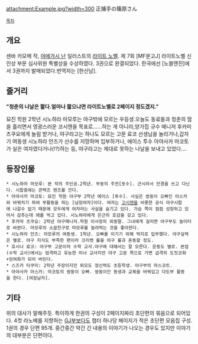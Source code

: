 attachment:Example.jpg?width=300
正捕手の篠原さん
 [[목차]] 
== 개요 == 
센바 카모메 작, [[야에가시 난]] 일러스트의 [[라이트 노벨]].
제 7회 [MF문고J] 라이트노벨 신인상 부문 심사위원 특별상을 수상하였다.
3권으로 완결되었다. 한국에선 [노블엔진]에서 3권까지 발매되었다.번역자는 [한신남].
== 줄거리 ==
'''"청춘의 나날은 짧다.얼마나 짧으냐면 라이트노벨로 2페이지 정도겠지."'''

묘진 학원 2학년 시노하라 마모루는 야구밖에 모르는 우등생.오늘도 동료들과 청춘의 땀을 흘리면서 영광스러운 코시엔을 목표로......하는 게 아니라,양가집 규수 매니저 후카미 츠쿠요에게 놀림 받거나, 야구라고는 하나도 모르는 고문 료코 선생님을 놀리거나,갑자기 여동생 시노하라 안즈가 선수를 지망하며 입부하거나, 에이스 투수 아야사카 마코토가 실은 여자였다거나(!?)하는 등, 야구라고는 제대로 못하는 나날을 보내고 있었다....
== 등장인물 ==
 * 시노하라 마모루: 본 작의 주인공.2학년. 부동의 주전[포수]. 근시라서 안경을 쓰고 다닌다. 시합중에는 콘택즈 렌즈를 낀다.
 * 아야사카 마코토: 묘진 학원 야구부 2학년 에이스 [투수]. 사실은 쌍둥이 오빠인 아스카와 바꿔치기 하여 부활동을 하는 [남장여자]이다. 여자는 [[고시엔]]을 비롯한 공식 야구시합에 나갈수 없기 때문에 모두에게 여자라는 사실을 숨기고 있다. 가슴 쪽이 점점 성장하고 있어서 감추는데 애를 먹고 있다. 시노하라에게 은근히 호감을 갖고 있다.
 * 후카마 츠쿠요: 2학년 야구매니저.학원 이사장의 외동딸. 그녀에게 걸리면 야구부도 놀이터로 바뀐다. 마모루의 소꿉친구로 마모루를 놀려먹는 것을 좋아한다. 
 * 시노하라 안즈: 마모루의 여동생. 1학년. 오빠를 이기기 위해 억지로 입부했다. 야구실력은 별로. 야구 지식도 부족한 편이라 크리켓 룰을 야구 룰과 혼동할 정도.
 * 호시나 료코: 야구부 고문이자 수학 교사.야구에 대해서는 잘 모른다. 운동도 별로. 본업(수학 교사)에서는 엄격하고 유능한 미녀 교사지만 야구 고문 쪽으로 가면 급격히 도짓코화+잉여화가 되어 버린다.
 * 스즈카 타쿠미: 2학년 주장이지만 외모도 정신력도 초등학생. 야구부의 마스코트.
 * 아야사카 아스카: 마코토의 쌍둥이 오빠. 쌍둥이인 동생과 교복을 바꿔입고 다도부 활동을 한다. [여장남자].
== 기타 ==
위의 대사가 말해주듯. 특이하게 한권의 구성이 2페이지짜리 초단편의 묶음으로 되어있다. 4컷 라노베를 지향하는 [[GJ부]]보다도 챕터 하나당 페이지가 적은 초단편 모음집 구성. 1권의 경우 단편 95개. 중간중간 약간 긴 내용의 이야기가 나오는 경우도 있지만 이야기의 대부분은 단편이다.
